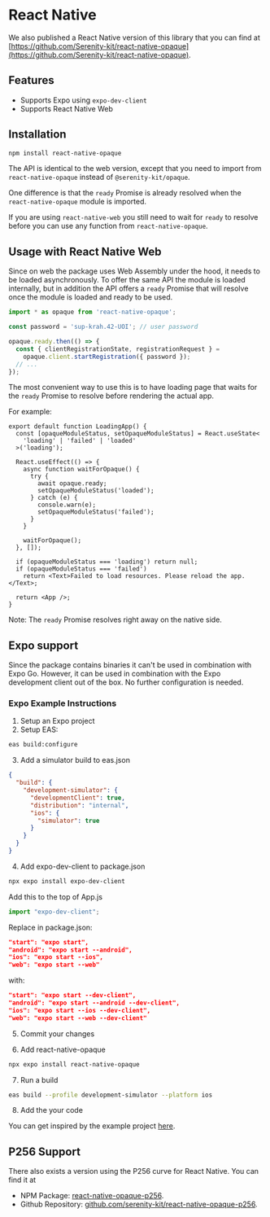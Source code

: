 # React Native

We also published a React Native version of this library that you can find at [https://github.com/Serenity-kit/react-native-opaque](https://github.com/Serenity-kit/react-native-opaque).

## Features

- Supports Expo using `expo-dev-client`
- Supports React Native Web

## Installation

```bash
npm install react-native-opaque
```

The API is identical to the web version, except that you need to import from `react-native-opaque` instead of `@serenity-kit/opaque`.

One difference is that the `ready` Promise is already resolved when the `react-native-opaque` module is imported.

If you are using `react-native-web` you still need to wait for `ready` to resolve before you can use any function from `react-native-opaque`.

## Usage with React Native Web

Since on web the package uses Web Assembly under the hood, it needs to be loaded asynchronously. To offer the same API the module is loaded internally, but in addition the API offers a `ready` Promise that will resolve once the module is loaded and ready to be used.

```ts
import * as opaque from 'react-native-opaque';

const password = 'sup-krah.42-UOI'; // user password

opaque.ready.then(() => {
  const { clientRegistrationState, registrationRequest } =
    opaque.client.startRegistration({ password });
  // ...
});
```

The most convenient way to use this is to have loading page that waits for the `ready` Promise to resolve before rendering the actual app.

For example:

```tsx
export default function LoadingApp() {
  const [opaqueModuleStatus, setOpaqueModuleStatus] = React.useState<
    'loading' | 'failed' | 'loaded'
  >('loading');

  React.useEffect(() => {
    async function waitForOpaque() {
      try {
        await opaque.ready;
        setOpaqueModuleStatus('loaded');
      } catch (e) {
        console.warn(e);
        setOpaqueModuleStatus('failed');
      }
    }

    waitForOpaque();
  }, []);

  if (opaqueModuleStatus === 'loading') return null;
  if (opaqueModuleStatus === 'failed')
    return <Text>Failed to load resources. Please reload the app.</Text>;

  return <App />;
}
```

Note: The `ready` Promise resolves right away on the native side.

## Expo support

Since the package contains binaries it can't be used in combination with Expo Go. However, it can be used in combination with the Expo development client out of the box. No further configuration is needed.

### Expo Example Instructions

1. Setup an Expo project
2. Setup EAS:

```sh
eas build:configure
```

3. Add a simulator build to eas.json

```json
{
  "build": {
    "development-simulator": {
      "developmentClient": true,
      "distribution": "internal",
      "ios": {
        "simulator": true
      }
    }
  }
}
```

4. Add expo-dev-client to package.json

```sh
npx expo install expo-dev-client
```

Add this to the top of App.js

```js
import "expo-dev-client";
```

Replace in package.json:

```json
"start": "expo start",
"android": "expo start --android",
"ios": "expo start --ios",
"web": "expo start --web"
```

with:

```json
"start": "expo start --dev-client",
"android": "expo start --android --dev-client",
"ios": "expo start --ios --dev-client",
"web": "expo start --web --dev-client"
```

5. Commit your changes

6. Add react-native-opaque

```sh
npx expo install react-native-opaque
```

7. Run a build

```sh
eas build --profile development-simulator --platform ios
```

8. Add the your code

You can get inspired by the example project [here](https://github.com/serenity-kit/react-native-opaque/tree/main/example).

## P256 Support

There also exists a version using the P256 curve for React Native. You can find it at

- NPM Package: [react-native-opaque-p256](https://www.npmjs.com/package/react-native-opaque-p256).
- Github Repository: [github.com/serenity-kit/react-native-opaque-p256](https://github.com/serenity-kit/react-native-opaque-p256).